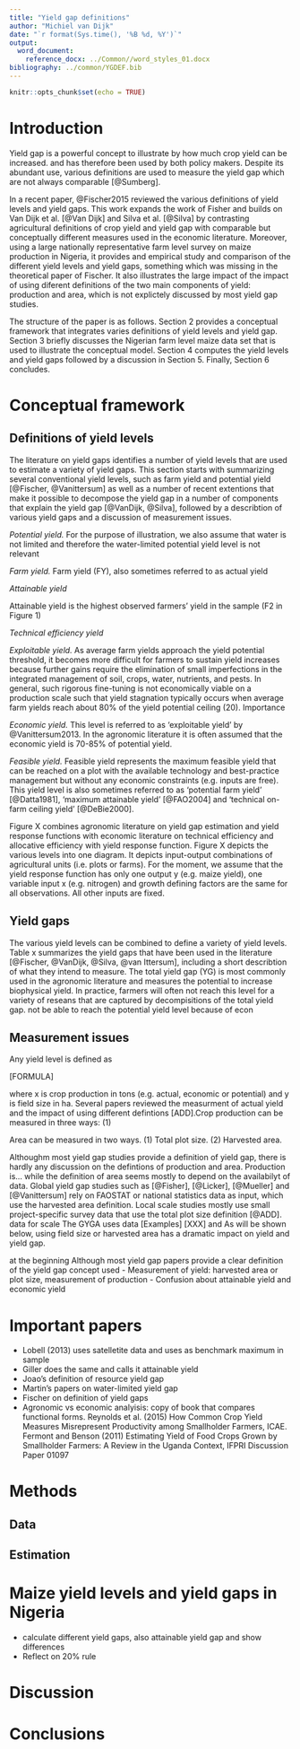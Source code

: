 ```yaml
---
title: "Yield gap definitions"
author: "Michiel van Dijk"
date: "`r format(Sys.time(), '%B %d, %Y')`"
output: 
  word_document:
    reference_docx: ../Common//word_styles_01.docx
bibliography: ../common/YGDEF.bib
---
```


```r
knitr::opts_chunk$set(echo = TRUE)
```

# Introduction
Yield gap is a powerful concept to illustrate by how much crop yield can be increased.  and has therefore been used by both policy makers.  Despite its abundant use, various definitions are used to measure the yield gap which are not always comparable [@Sumberg]. 

In a recent paper, @Fischer2015 reviewed the various definitions of yield levels and yield gaps. This work expands the work of Fisher and builds on Van Dijk et al. [@Van Dijk] and Silva et al. [@Silva] by contrasting agricultural definitions of crop yield and yield gap with comparable but conceptually different measures used in the economic literature. Moreover, using a large nationally representative farm level survey on maize production in Nigeria, it provides and empirical study and comparison of the different yield levels and yield gaps, something which was missing in the theoretical paper of Fischer. It also illustrates the large impact of the impact of using diferent definitions of the two main components of yield: production and area, which is not explictely discussed by most yield gap studies.  

The structure of the paper is as follows. Section 2 provides a conceptual framework that integrates varies definitions of yield levels and yield gap. Section 3 briefly discusses the Nigerian farm level maize data set that is used to illustrate the conceptual model. Section 4 computes the yield levels and yield gaps followed by a discussion in Section 5. Finally, Section 6 concludes. 

# Conceptual framework
## Definitions of yield levels
The literature on yield gaps identifies a number of yield levels that are used to estimate a variety of yield gaps. This section starts with summarizing several conventional yield levels, such as farm yield and potential yield [@Fischer, @Vanittersum] as well as a number of recent extentions that make it possible to decompose the yield gap in a number of components that explain the yield gap [@VanDijk, @Silva], followed by a describtion of various yield gaps and a discussion of measurement issues. 


_Potential yield._ For the purpose of illustration, we also assume that water is not limited and therefore the water-limited potential yield level is not relevant

_Farm yield._ Farm yield (FY), also sometimes referred to as actual yield

_Attainable yield_

Attainable yield is the highest observed farmers’ yield in the sample (F2 in Figure 1)

_Technical efficiency yield_


_Exploitable yield._ As average farm yields approach the yield potential threshold, it becomes more
difficult for farmers to sustain yield increases because further gains require the elimination of small imperfections in the integrated management of soil, crops, water, nutrients, and pests. In general, such rigorous fine-tuning is not economically viable on a production scale such that yield stagnation typically occurs when average farm yields reach about 80% of the yield potential ceiling (20).
Importance

_Economic yield._ This level is referred to as 'exploitable yield' by @Vanittersum2013. In the agronomic literature it is often assumed that the economic yield is 70-85% of potential yield. 

_Feasible yield._ Feasible yield represents the maximum feasible yield that can be reached on a plot with the available technology and best-practice management but without any economic constraints (e.g. inputs are free). This yield level is also sometimes referred to as ‘potential farm yield’ [@Datta1981], ‘maximum attainable yield’ [@FAO2004] and ‘technical on-farm ceiling yield’ [@DeBie2000]. 

Figure X combines agronomic literature on yield gap estimation and yield response functions with economic literature on technical efficiency and allocative efficiency with yield response function.
Figure X depicts the various levels into one diagram. It depicts input-output combinations of agricultural units (i.e. plots or farms). For the moment, we assume that the yield response function has only one output y (e.g. maize yield), one variable input x (e.g. nitrogen) and growth defining factors are the same for all observations.  All other inputs are fixed. 


## Yield gaps
The various yield levels can be combined to define a variety of yield levels. Table x summarizes the yield gaps that have been used in the literature [@Fischer, @VanDijk, @Silva, @van Ittersum], including a short describtion of what they intend to measure. The total yield gap (YG) is most commonly used in the agronomic literature and measures the potential to increase biophysical yield. In practice, farmers will often not reach this level for a variety of reseans that are captured by decompisitions of the total yield gap. not be able to reach the potential yield level because of econ 





## Measurement issues


Any yield level is defined as 

[FORMULA]

where x is crop production in tons (e.g. actual, economic or potential) and y is field size in ha. Several papers reviewed the measurment of actual yield and the impact of using different defintions [ADD].Crop production can be measured in three ways: (1)

Area can be measured in two ways. (1) Total plot size. (2) Harvested area. 

Althoughm most yield gap studies provide a definition of yield gap, there is hardly any discussion on the defintions of production and area. Production is... while the definition of area seems mostly to depend on the availabilyt of data. Global yield gap studies such as [@Fisher], [@Licker], [@Mueller] and [@Vanittersum] rely on FAOSTAT or national statistics data as input, which use the harvested area definition. Local scale studies mostly use small project-specific survey data that use the total plot size definition [@ADD]. data for  scale The GYGA uses data [Examples] [XXX] and As will be shown below, using field size or harvested area has a dramatic impact on yield and yield gap. 




at the beginning Although most yield gap papers provide a clear definition of the yield gap concept used 
- Measurement of yield: harvested area or plot size, measurement of production
- Confusion about attainable yield and economic yield 


# Important papers
- Lobell (2013) uses satelletite data and uses as benchmark maximum in sample
- Giller does the same and calls it attainable yield
- Joao's definition of resource yield gap
- Martin's papers on water-limited yield gap
- Fischer on definition of yield gaps
- Agronomic vs economic analyisis: copy of book that compares functional forms.
Reynolds et al. (2015) How Common Crop Yield Measures Misrepresent Productivity among Smallholder Farmers, ICAE.
Fermont and Benson (2011) Estimating Yield of Food Crops Grown by Smallholder Farmers: A Review in the Uganda Context, IFPRI Discussion Paper 01097

# Methods
## Data


## Estimation



# Maize yield levels and yield gaps in Nigeria
- calculate different yield gaps, also attainable yield gap and show differences
- Reflect on 20% rule

# Discussion


# Conclusions